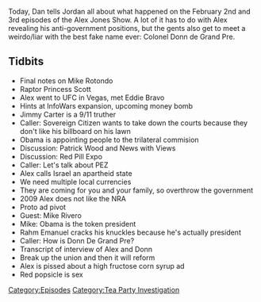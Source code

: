 {{DEFAULTSORT:
    #_EPISODE_0166:February 2-3, 2009
}}{{Episode
    | title             = February 2-3, 2009
    | caption           = [https://knowledgefight.libsyn.com/knowledge-fight-feb-2-3-2009 Listen to this episode on Libsyn]
    | episodeNumber     = 166
    | length            = 01:52:54
    | airDate           = June 4, 2018
    | coverageStartDate = February 2, 2009
    | coverageEndDate   = February 3, 2009
    | episodeType       = [[:Category:Tea Party Investigation|Tea Party Investigation]]
    | appearance        = [[Raptor Princess Scott]], [[Eddie Bravo]], [[Patrick Wood]], [[Mike Rivero]], [[Donn de Grand Pré]]
    | oocDrop           = I'm just average intelligence; I have brain damage; I have a chemical lobotomy
    | previousEpisode   = [[165: Rotondo, Round 2]]
    | nextEpisode       = [[167: February 4-5, 2009]]
}}

{{Stub}}

Today, Dan tells Jordan all about what happened on the February 2nd and 3rd episodes of the Alex Jones Show. A lot of it has to do with Alex revealing his anti-government positions, but the gents also get to meet a weirdo/liar with the best fake name ever: Colonel Donn de Grand Pre.

==Tidbits==

*Final notes on Mike Rotondo
*Raptor Princess Scott
*Alex went to UFC in Vegas, met Eddie Bravo
*Hints at InfoWars expansion, upcoming money bomb
*Jimmy Carter is a 9/11 truther
*Caller: Sovereign Citizen wants to take down the courts because they don't like his billboard on his lawn
*Obama is appointing people to the trilateral commision
*Discussion: Patrick Wood and News with Views
*Discussion: Red Pill Expo
*Caller: Let's talk about PEZ
*Alex calls Israel an apartheid state
*We need multiple local currencies
*They are coming for you and your family, so overthrow the government
*2009 Alex does not like the NRA
*Proto ad pivot
*Guest: Mike Rivero
*Mike: Obama is the token president
*Rahm Emanuel cracks his knuckles because he's actually president
*Caller: How is Donn De Grand Pre?
*Transcript of interview of Alex and Donn
*Break up the union and then it will reform
*Alex is pissed about a high fructose corn syrup ad
*Red popsicle is sex

[[Category:Episodes]]
[[Category:Tea Party Investigation]]
